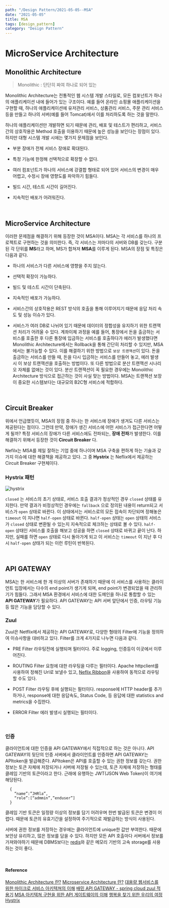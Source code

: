 ---
path: "/Design Pattern/2021-05-05--MSA"
date: "2021-05-05"
title: MSA
tags: [design_pattern]
category: "Design Pattern"
---

# MicroService Architecture

## Monolithic Architecture
> Monolithic : 단단히 짜여 하나로 되어 있는

Monolithic Architecture는 전통적인 웹 시스템 개발 스타일로, 모든 컴포넌트가 하나의 애플리케이션 내에 들어가 있는 구조이다. 예를 들어 온라인 쇼핑몰 애플리케이션을 구현할 때, 하나의 애플리케이션에 유저관리 서비스, 상품관리 서비스, 주문 관리 서비스 등을 만들고 하나의 서버(예를 들어 Tomcat)에서 이를 처리하도록 하는 것을 말한다.

하나의 애플리케이션만 개발하면 되기 때문에 관리, 배포 및 테스트가 편리하고,
서비스간의 상호작용은 Method 호출을 이용하기 때문에 높은 성능을 보인다는 장점이 있다. 하지만 대형 시스템 개발 시에는 몇가지 문제점을 보인다.

* 부분 장애가 전체 서비스 장애로 확대된다.

* 특정 기능에 한정해 선택적으로 확장할 수 없다.

* 여러 컴포넌트가 하나의 서비스에 강결합 형태로 되어 있어 서비스의 변경이 매우 어렵고, 수정시 장애 영향도를 파악하기 힘들다.

* 빌드 시간, 테스트 시간이 길어진다.

* 지속적인 배포가 어려워진다.

<br/>

## MicroService Architecture

이러한 문제점을 해결하기 위해 등장한 것이 MSA이다. MSA는 각 서비스를 하나의 프로젝트로 구현하는 것을 의미한다. 즉, 각 서비스는 저마다의 서버와 DB를 갖는다. 구분된 각 단위를 **MS**라고 하며, MS가 합쳐져 **MSA**를 이루게 된다. MSA의 장점 및 특징은 다음과 같다.

* 하나의 서비스가 다른 서비스에 영향을 주지 않는다.

* 선택적 확장이 가능하다.

* 빌드 및 테스트 시간이 단축된다.

* 지속적인 배포가 가능하다.

* 서비스간의 상호작용은 REST 방식의 호출을 통해 이루어지기 때문에 응답 처리 속도 및 성능 이슈가 있다.

* 서비스가 여러 DB로 나뉘어 있기 때문에 데이터의 정합성을 유지하기 위한 트랜잭션 처리가 어려울 수 있다.
계좌이체 과정을 예를 들어, 통장에서 돈을 출금하는 서비스를 호출한 후 다른 통장에 입금하는 서비스를 호출하다가 에러가 발생했다면 Monolithic Architecture에서는 Rollback을 통해 간단히 처리할 수 있지만, MSA에서는 불가능할 수 있다.
이를 해결하기 위한 방법으로 `보상 트랜잭션`이 있다. 돈을 출금하는 서비스를 만들 때, 돈을 다시 입금하는 서비스를 만들어 놓고, 에러 발생 시 이 보상 트랜잭션을 호출하는 방법이다.
또 다른 방법으로 분산 트랜잭션 시나리오 자체를 없애는 것이 있다. 분산 트랜잭션이 꼭 필요한 경우에는 Monolithic Architecture 방식으로 접근하는 것이 사실 맞는 방법이다. MSA는 트랜잭션 보장이 중요한 시스템보다는 대규모의 B2C형 서비스에 적합하다.


<br/>

## Circuit Breaker

위에서 언급했듯이, MSA의 장점 중 하나는 한 서비스에 장애가 생겨도 다른 서비스는 제공된다는 점이다. 그런데 만약, 장애가 생긴 서비스에 어떤 서비스가 접근한다면 어떻게 될까? 특정 서비스의 장애가 다른 서비스에도 전파되는, **장애 전파**가 발생한다. 이를 해결하기 위해서 등장한 것이 **Circuit Breaker** 다.

Nefilx는 MSA를 제일 잘하는 기업 중에 하나이며 MSA 구축을 편하게 하는 기술과 갖가지 이슈에 대한 해결책을 제공하고 있다. 그 중 **Hystrix** 는 Neflix에서 제공하는 Circuit Breaker 구현체이다.

### Hystrix 패턴

![hystrix](../assets/images/hystrix.png)

`closed` 는 서비스의 초기 상태로, 서비스 호출 결과가 정상적인 경우 `closed` 상태를 유지한다.
만약 결과가 비정상적인 경우에는 `fallback` 으로 정의된 내용이 return되고 서비스가 `open` 상태로 바뀐다. 이 상태에서는 서비스로의 모든 접속이 차단되며 정해놓은 `timeout` 이 지나면 `half-open` 상태로 바뀐다.
`half-open` 상태는 `open` 상태의 서비스가 `closed` 상태로 변환될 수 있는지 지속적으로 체크하는 상태로 볼 수 있다. `half-open` 상태인 서비스를 호출을 해보고 성공을 하면 `closed` 상태로 바뀌고 끝이 난다.   하지만, 실패를 하면 `open` 상태로 다시 돌아가게 되고 이 서비스는  `timeout` 이 지난 후 다시 `half-open` 상태가 되는 이런 루틴이 반복된다.

<br/>

## API GATEWAY

MSA는 한 서비스에 한 개 이상의 서버가 존재하기 때문에 이 서비스를 사용하는 클라이언트 입장에서는 다수의 end point가 생기게 되며, end point가 변경되었을 때 관리하기가 힘들다. 그래서 MSA 환경에서 서비스에 대한 도메인을 하나로 통합할 수 있는 **API GATEWAY**가 필요하다. API GATEWAY는 API 서버 앞단에서 인증, 라우팅 기능 등 많은 기능을 담당할 수 있다.

### Zuul

Zuul은 Netflix에서 제공하는 API GATEWAY로, 다양한 형태의 Filter에 기능을 정의하여 이슈사항을 대비하고 있다. Filter를 크게 4가지로 나누면 다음과 같다.

* PRE Filter
라우팅전에 실행되며 필터이다. 주로 logging, 인증등이 이곳에서 이루어진다.

* ROUTING Filter
요청에 대한 라우팅을 다루는 필터이다. Apache httpclient를 사용하여 정해진 Url로 보낼수 있고, [Neflix Ribbon](https://coe.gitbook.io/guide/load-balancing/ribbon)을 사용하여 동적으로 라우팅 할 수도 있다.

* POST Filter
라우팅 후에 실행되는 필터이다. response에 HTTP header를 추가하거나, response에 대한 응답속도, Status Code, 등 응답에 대한 statistics and metrics을 수집한다.

* ERROR Filter
에러 발생시 실행되는 필터이다.

<br/>

### 인증

클라이언트에 대한 인증을 API GATEWAY에서 직접적으로 하는 것은 아니다. API GATEWAY의 뒷단의 인증 서버에서 클라이언트를 인증하면 API GATEWAY는 APItoken을 발급해준다.
APItoken은 API를 호출할 수 있는 권한 정보를 갖는다. 권한 정보는 토큰 자체에 저장되거나 서버에 저장될 수 있는데, 토큰 자체에 저장하는 형태를 클레임 기반의 토큰이라고 한다. 근래에 유행하는 JWT(JSON Web Token)이 여기에 해당된다.
```
  {
    “name”:”JHRla”,
    “role”:[“admmin”,”enduser”]
  }
```
클레임 기반 토큰은 일정량 이상의 정보를 담기 어려우며 한번 발급된 토큰은 변경이 어렵다. 때문에 토큰의 유효기간을 설정하여 주기적으로 재발급하는 방식이 사용된다.

서버에 권한 정보를 저장하는 경우에는 클라이언트에 unique한 값만 부여한다. 때문에 보안상 유리하고, 많은 정보를 담을 수 있다. 하지만 모든 API 호출마다 서버에서 정보를 가져와야하기 때문에 DBMS보다는 [redis](https://github.com/Im-D/Dev-Docs/blob/master/Network/Cookie%EC%99%80%20Session%20%EA%B7%B8%EB%A6%AC%EA%B3%A0%20Redis.md#redis%EB%A5%BC-%EC%9D%B4%EC%9A%A9%ED%95%9C-session-%EA%B4%80%EB%A6%AC)와 같은 메모리 기반의 고속 storage를 사용하는 것이 좋다.

<br/>

#### Reference
[Monolithic Architecture 란?](https://alwayspr.tistory.com/19)
[Microservice Architecture 란?](https://alwayspr.tistory.com/20)
[대용량 웹서비스를 위한 마이크로 서비스 아키텍쳐의 이해](https://bcho.tistory.com/m/948)
[배민 API GATEWAY - spring cloud zuul 적용기](http://woowabros.github.io/r&d/2017/06/13/apigateway.html)
[MSA 아키텍쳐 구현을 위한 API 게이트웨이의 이해](https://bcho.tistory.com/1005)
[행복을 찾기 위한 우리의 여정](https://medium.com/coupang-tech/%ED%96%89%EB%B3%B5%EC%9D%84-%EC%B0%BE%EA%B8%B0-%EC%9C%84%ED%95%9C-%EC%9A%B0%EB%A6%AC%EC%9D%98-%EC%97%AC%EC%A0%95-94678fe9eb61)
[Hystrix](https://coe.gitbook.io/guide/circuit-breaker/hystrix)
